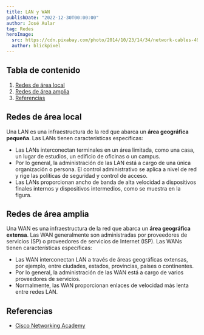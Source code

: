 ---
title: LAN y WAN
publishDate: "2022-12-30T00:00:00"
author: José Aular
tag: Redes
heroImage:
  src: https://cdn.pixabay.com/photo/2014/10/23/14/34/network-cables-499792_960_720.jpg
  author: blickpixel
---


## Tabla de contenido

1.  [Redes de área local](/blog/lan-wan#redes-de-área-local)
2.  [Redes de área amplia](/blog/lan-wan#redes-de-área-amplia)
3.  [Referencias](/blog/lan-wan#referencias)

## Redes de área local

Una LAN es una infraestructura de la red que abarca un **área geográfica pequeña**. Las LANs tienen características específicas:

- Las LANs interconectan terminales en un área limitada, como una casa, un lugar de estudios, un edificio de oficinas o un campus.
- Por lo general, la administración de las LAN está a cargo de una única organización o persona. El control administrativo se aplica a nivel de red y rige las políticas de seguridad y control de acceso.
- Las LANs proporcionan ancho de banda de alta velocidad a dispositivos finales internos y dispositivos intermedios, como se muestra en la figura.

## Redes de área amplia

Una WAN es una infraestructura de la red que abarca un **área geográfica extensa**. Las WAN generalmente son administradas por proveedores de servicios (SP) o proveedores de servicios de Internet (ISP). Las WANs tienen características específicas:

- Las WAN interconectan LAN a través de áreas geográficas extensas, por ejemplo, entre ciudades, estados, provincias, países o continentes.
- Por lo general, la administración de las WAN está a cargo de varios proveedores de servicios.
- Normalmente, las WAN proporcionan enlaces de velocidad más lenta entre redes LAN.

## Referencias

- [Cisco Networking Academy](https://www.netacad.com/)

